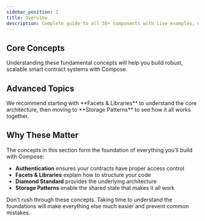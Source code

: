 ```yaml
---
sidebar_position: 1
title: Overview
description: Complete guide to all 30+ components with live examples, detailed documentation, and usage
---
```



<DocHero
  title="Foundations"
  subtitle="The building blocks of the Compose platform. Master these concepts to unlock the full power of diamond-based smart contract development."
  variant="gradient"
  height="small"
/>

## Core Concepts

<p style={{fontSize: '1.125rem', color: 'var(--ifm-color-emphasis-700)', marginBottom: '2rem'}}>
  Understanding these fundamental concepts will help you build robust, scalable smart contract systems with Compose.
</p>

<DocCardGrid columns={2}>
  <DocCard
    title="AUTHENTICATION"
    description="Access control and permission management for your diamond contracts. Learn how to implement role-based access control with composable facets."
    icon="🔐"
    href="/docs/foundations/authentication"
  />
  <DocCard
    title="FACETS & LIBRARIES"
    description="Understanding the core architecture: how facets and libraries work together through shared storage to build powerful systems."
    icon="💎"
    href="/docs/foundations/facets-and-libraries"
  />
  <DocCard
    title="DIAMOND STANDARD"
    description="Deep dive into ERC-2535 Diamonds and how Compose leverages this standard for upgradeable, modular smart contracts."
    icon="💠"
    href="/docs/foundations/diamond-standard"
  />
  <DocCard
    title="STORAGE PATTERNS"
    description="Master the shared storage architecture that enables seamless integration between standard facets and your custom logic."
    icon="💾"
    href="/docs/foundations/storage-patterns"
  />
</DocCardGrid>

## Advanced Topics

<DocCardGrid columns={2}>
  <DocCard
    title="Smart Contract Oriented Programming"
    description="Learn the SCOP philosophy: prioritizing readability, simplicity, and composability in your smart contract code."
    icon="📖"
    href="/docs/foundations/scop"
  />
  <DocCard
    title="Security Best Practices"
    description="Essential security patterns and practices when building with Compose and the Diamond standard."
    icon="🛡️"
    href="/docs/foundations/security"
  />
</DocCardGrid>

<Callout type="info" title="Learning Path">
We recommend starting with **Facets & Libraries** to understand the core architecture, then moving to **Storage Patterns** to see how it all works together.
</Callout>

## Why These Matter

The concepts in this section form the foundation of everything you'll build with Compose:

- **Authentication** ensures your contracts have proper access control
- **Facets & Libraries** explain how to structure your code
- **Diamond Standard** provides the underlying architecture
- **Storage Patterns** enable the shared state that makes it all work

<Callout type="tip" title="Pro Tip">
Don't rush through these concepts. Taking time to understand the foundations will make everything else much easier and prevent common mistakes.
</Callout>


